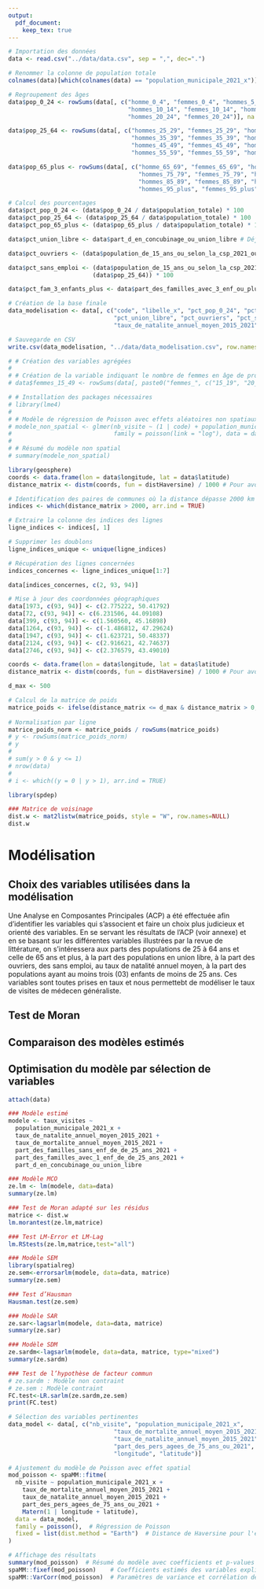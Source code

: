 ```yaml
---
output: 
  pdf_document: 
    keep_tex: true
---
```



```r
# Importation des données
data <- read.csv("../data/data.csv", sep = ",", dec=".")
```


```r
# Renommer la colonne de population totale
colnames(data)[which(colnames(data) == "population_municipale_2021_x")] <- "population_totale"

# Regroupement des âges
data$pop_0_24 <- rowSums(data[, c("homme_0_4", "femmes_0_4", "hommes_5_9", "femmes_5_9", 
                                  "hommes_10_14", "femmes_10_14", "hommes_15_19", "femmes_15_19", 
                                  "hommes_20_24", "femmes_20_24")], na.rm = TRUE)

data$pop_25_64 <- rowSums(data[, c("hommes_25_29", "femmes_25_29", "hommes_30_34", "femmes_30_34", 
                                   "hommes_35_39", "femmes_35_39", "hommes_40_44", "femmes_40_44", 
                                   "hommes_45_49", "femmes_45_49", "hommes_50_54", "femmes_50_54", 
                                   "hommes_55_59", "femmes_55_59", "hommes_60_64", "femmes_60_64")], na.rm = TRUE)

data$pop_65_plus <- rowSums(data[, c("homme_65_69", "femmes_65_69", "hommes_70_47", "femmes_70_74", 
                                     "hommes_75_79", "femmes_75_79", "hommes_80_84", "femmes_80_84", 
                                     "hommes_85_89", "femmes_85_89", "hommes_90_94", "femmes_90_94", 
                                     "hommes_95_plus", "femmes_95_plus")], na.rm = TRUE)

# Calcul des pourcentages
data$pct_pop_0_24 <- (data$pop_0_24 / data$population_totale) * 100
data$pct_pop_25_64 <- (data$pop_25_64 / data$population_totale) * 100
data$pct_pop_65_plus <- (data$pop_65_plus / data$population_totale) * 100

data$pct_union_libre <- data$part_d_en_concubinage_ou_union_libre # Déjà en pourcentage

data$pct_ouvriers <- (data$population_de_15_ans_ou_selon_la_csp_2021_ouvriers / data$population_totale) * 100

data$pct_sans_emploi <- (data$population_de_15_ans_ou_selon_la_csp_2021_autres_personnes_sans_activite_professionnelle /
                        (data$pop_25_64)) * 100

data$pct_fam_3_enfants_plus <- data$part_des_familles_avec_3_enf_ou_plus_de_de_25_ans_2021 # Déjà en pourcentage

# Création de la base finale
data_modelisation <- data[, c("code", "libelle_x", "pct_pop_0_24", "pct_pop_25_64", "pct_pop_65_plus",
                              "pct_union_libre", "pct_ouvriers", "pct_sans_emploi", "pct_fam_3_enfants_plus",
                              "taux_de_natalite_annuel_moyen_2015_2021", "taux_de_mortalite_annuel_moyen_2015_2021")]

# Sauvegarde en CSV
write.csv(data_modelisation, "../data/data_modelisation.csv", row.names = FALSE)
```



```r
# # Création des variables agrégées
# 
# # Création de la variable indiquant le nombre de femmes en âge de procréer 
# data$femmes_15_49 <- rowSums(data[, paste0("femmes_", c("15_19", "20_24", "25_29", "30_34", "35_39", "40_44", "45_49"))], na.rm=TRUE)
```


```r
# # Installation des packages nécessaires
# library(lme4)
# 
# # Modèle de régression de Poisson avec effets aléatoires non spatiaux
# modele_non_spatial <- glmer(nb_visite ~ (1 | code) + population_municipale_2021 + nb_de_pers_agees_de_65_ans_ou_2021 + femmes_15_49 + taille_menage_moyenne, 
#                             family = poisson(link = "log"), data = data)
# 
# # Résumé du modèle non spatial
# summary(modele_non_spatial)
```


```r
library(geosphere)
coords <- data.frame(lon = data$longitude, lat = data$latitude)
distance_matrix <- distm(coords, fun = distHaversine) / 1000 # Pour avoir les distances en Km
```

```r
# Identification des paires de communes où la distance dépasse 2000 km
indices <- which(distance_matrix > 2000, arr.ind = TRUE)

# Extraire la colonne des indices des lignes
ligne_indices <- indices[, 1]

# Supprimer les doublons
ligne_indices_unique <- unique(ligne_indices)

# Récupération des lignes concernées
indices_concernes <- ligne_indices_unique[1:7]

data[indices_concernes, c(2, 93, 94)]
```

```r
# Mise à jour des coordonnées géographiques
data[1973, c(93, 94)] <- c(2.775222, 50.41792)
data[72, c(93, 94)] <- c(6.231506, 44.09108)
data[399, c(93, 94)] <- c(1.560560, 45.16898)
data[1264, c(93, 94)] <- c(-1.486812, 47.29624)
data[1947, c(93, 94)] <- c(1.623721, 50.48337)
data[2124, c(93, 94)] <- c(2.916621, 42.74637)
data[2746, c(93, 94)] <- c(2.376579, 43.49010)
```


```r
coords <- data.frame(lon = data$longitude, lat = data$latitude)
distance_matrix <- distm(coords, fun = distHaversine) / 1000 # Pour avoir les distances en Km
```

```r
d_max <- 500

# Calcul de la matrice de poids
matrice_poids <- ifelse(distance_matrix <= d_max & distance_matrix > 0, 1 / distance_matrix, 0)
  
# Normalisation par ligne
matrice_poids_norm <- matrice_poids / rowSums(matrice_poids)
# y <- rowSums(matrice_poids_norm)
# y
# 
# sum(y > 0 & y <= 1)
# nrow(data)
# 
# i <- which((y = 0 | y > 1), arr.ind = TRUE)
```


```r
library(spdep)

### Matrice de voisinage
dist.w <- mat2listw(matrice_poids, style = "W", row.names=NULL)
dist.w
```

# Modélisation

## Choix des variables utilisées dans la modélisation

Une Analyse en Composantes Principales (ACP) a été effectuée afin d'identifier les variables qui s'associent et faire un choix plus judicieux et orienté des variables. En se servant les résultats de l'ACP (voir annexe) et en se basant sur les différentes variables illustrées par la revue de littérature, on s'intéressera aux parts des populations de 25 à 64 ans et celle de 65 ans et plus, à la part des populations en union libre, à la part des ouvriers, des sans emploi, au taux de natalité annuel moyen, à la part des populations ayant au moins trois (03) enfants de moins de 25 ans. Ces variables sont toutes prises en taux et nous permettebt de modéliser le taux de visites de médecen généraliste.

## Test de Moran

## Comparaison des modèles estimés

## Optimisation du modèle par sélection de variables



```r
attach(data)

### Modèle estimé
modele <- taux_visites ~
  population_municipale_2021_x +
  taux_de_natalite_annuel_moyen_2015_2021 +
  taux_de_mortalite_annuel_moyen_2015_2021 +
  part_des_familles_sans_enf_de_de_25_ans_2021 +
  part_des_familles_avec_1_enf_de_de_25_ans_2021 +
  part_d_en_concubinage_ou_union_libre

### Modèle MCO
ze.lm <- lm(modele, data=data)
summary(ze.lm)

### Test de Moran adapté sur les résidus
matrice <- dist.w
lm.morantest(ze.lm,matrice)

### Test LM-Error et LM-Lag
lm.RStests(ze.lm,matrice,test="all")

### Modèle SEM
library(spatialreg)
ze.sem<-errorsarlm(modele, data=data, matrice)
summary(ze.sem)

### Test d’Hausman
Hausman.test(ze.sem)

### Modèle SAR
ze.sar<-lagsarlm(modele, data=data, matrice)
summary(ze.sar)

### Modèle SDM
ze.sardm<-lagsarlm(modele, data=data, matrice, type="mixed")
summary(ze.sardm)

### Test de l’hypothèse de facteur commun
# ze.sardm : Modèle non contraint
# ze.sem : Modèle contraint
FC.test<-LR.sarlm(ze.sardm,ze.sem)
print(FC.test)
```

```r
# Sélection des variables pertinentes
data_model <- data[, c("nb_visite", "population_municipale_2021_x",
                              "taux_de_mortalite_annuel_moyen_2015_2021",
                              "taux_de_natalite_annuel_moyen_2015_2021",
                              "part_des_pers_agees_de_75_ans_ou_2021",
                              "longitude", "latitude")]

# Ajustement du modèle de Poisson avec effet spatial
mod_poisson <- spaMM::fitme(
  nb_visite ~ population_municipale_2021_x + 
    taux_de_mortalite_annuel_moyen_2015_2021 + 
    taux_de_natalite_annuel_moyen_2015_2021 + 
    part_des_pers_agees_de_75_ans_ou_2021 + 
    Matern(1 | longitude + latitude), 
  data = data_model, 
  family = poisson(),  # Régression de Poisson
  fixed = list(dist.method = "Earth")  # Distance de Haversine pour l'effet spatial
)

# Affichage des résultats
summary(mod_poisson)  # Résumé du modèle avec coefficients et p-values
spaMM::fixef(mod_poisson)    # Coefficients estimés des variables explicatives
spaMM::VarCorr(mod_poisson)  # Paramètres de variance et corrélation de l'effet spatial
```